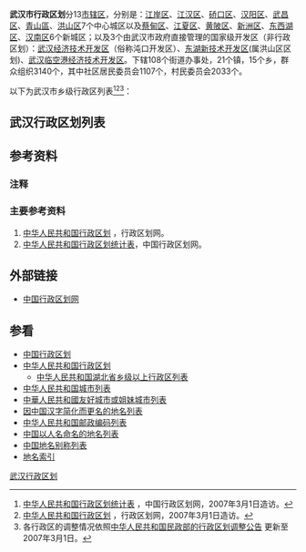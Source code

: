 '''武汉市行政区划'''分13[[市辖区|市辖区]]，分别是：[[江岸区|江岸区]]、[[江汉区|江汉区]]、[[硚口区|硚口区]]、[[汉阳区|汉阳区]]、[[武昌区|武昌区]]、[[青山区_(武汉市)|青山區]]、[[洪山区|洪山区]]7个中心城区以及[[蔡甸区|蔡甸区]]、[[江夏区|江夏区]]、[[黄陂区|黄陂区]]、[[新洲区|新洲区]]、[[东西湖区|东西湖区]]、[[汉南区|汉南区]]6个新城区；以及3个由武汉市政府直接管理的国家级开发区（非行政区划）：[[武汉经济技术开发区|武汉经济技术开发区]]（俗称沌口开发区）、[[东湖新技术开发区|东湖新技术开发区]](属洪山区区划)、[[武汉临空港经济技术开发区|武汉临空港经济技术开发区]]。下辖108个街道办事处，21个镇，15个乡，群众组织3140个，其中社区居民委员会1107个，村民委员会2033个。

以下为武汉市乡级行政区列表<ref>[http://www.xzqh.org.cn/zlzx_1.asp 中华人民共和国行政区划统计表] {{webarchive|url=https://web.archive.org/web/20080929010725/http://www.xzqh.org.cn/zlzx_1.asp |date=2008-09-29 }}，中国行政区划网，2007年3月1日造访。</ref><ref>[http://www.xzqh.org/quhua/index.htm 中华人民共和国行政区划] {{Wayback|url=http://www.xzqh.org/quhua/index.htm |date=20200220005805 }}，行政区划网，2007年3月1日造访。</ref><ref>各行政区的调整情况依照[http://www.xzqh.org.cn/otype.asp?owen1=%CD%A8%D6%AA%B9%AB%B8%E6&owen2=%D0%D0%D5%FE%C7%F8%BB%AE%B5%F7%D5%FB%B9%AB%B8%E6 中华人民共和国民政部的行政区划调整公告] {{Wayback|url=http://www.xzqh.org.cn/otype.asp?owen1=%CD%A8%D6%AA%B9%AB%B8%E6&owen2=%D0%D0%D5%FE%C7%F8%BB%AE%B5%F7%D5%FB%B9%AB%B8%E6 |date=20130323222232 }}更新至2007年3月1日。</ref>：
{{武汉行政区划地图}}

==武汉行政区划列表==
{{武汉行政区划|state =expanded}}

==参考资料==
===注释===
<div class="references-small">
<references />
</div>

===主要参考资料===
<div class="references-small">
#[http://www.xzqh.org/quhua/index.htm 中华人民共和国行政区划] {{Wayback|url=http://www.xzqh.org/quhua/index.htm |date=20200220005805 }}，行政区划网。
#[https://web.archive.org/web/20080929010725/http://www.xzqh.org.cn/zlzx_1.asp 中华人民共和国行政区划统计表]，中国行政区划网。
</div>

==外部链接==
*[https://web.archive.org/web/20061004072444/http://xzqh.org.cn/ 中国行政区划网]


==参看==
*[[中国行政区划|中国行政区划]]
*[[中华人民共和国行政区划|中华人民共和国行政区划]]
**[[中华人民共和国湖北省乡级以上行政区列表|中华人民共和国湖北省乡级以上行政区列表]]
*[[中华人民共和国城市列表|中华人民共和国城市列表]]
*[[中華人民共和國友好城市或姐妹城市列表|中華人民共和國友好城市或姐妹城市列表]]
*[[因中国汉字简化而更名的地名列表|因中国汉字简化而更名的地名列表]]
*[[中华人民共和国邮政编码列表|中华人民共和国邮政编码列表]]
*[[中国以人名命名的地名列表|中国以人名命名的地名列表]]
*[[中国地名别称列表|中国地名别称列表]]
*[[地名索引|地名索引]]

[[Category:武汉行政区划|]]